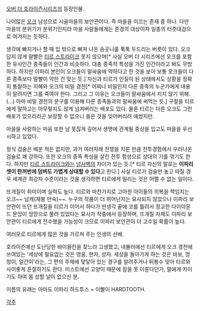 [[오버 더 호라이즌]]시리즈의 등장인물.

나이많은 [[오크]] 남성으로 시골마을의 보안관이다. 즉 마을을 이끄는 존재 중 하나. 다만 마을의 분위기가 분위기인지라 마을 사람들에게는 존경의 대상이자 일종의 터줏대감으로 여겨지는 듯하다.

생각에 빠지거나 할 때 입 밖으로 삐져 나온 송곳니를 툭툭 두드리는 버릇이 있다. 오크답지 않게 말빨은 [[티르 스트라이크]] 못지 않으며[* 사실 오버 더 시리즈에선 오크를 포함한 유사인간 종족들이 인간과 비슷하다. 대충 종족적 특성을 가진 인간이라고 봐도 무방하다. 하지만 이파리 본인이 오크들이 말싸움에 약하다고 한 것을 보아 보통 오크들이 다른 종족보다 말빨이 약한 건 맞는 듯.] 자신과 티르가 인질이 된 상태에서도 상황을 정확히 통찰하는 지혜와 오크의 비밀 경전[* 어찌나 비밀인지 다른 종족의 누군가에게 내용이 알려지면 그를 죽여야 한다. 그리고 그 이유는 오크들이 말싸움에서 지지 않기 위해.(...) 아마 비밀 경전의 문구를 이용해 다른 종족들과의 말싸움에 써먹는 듯.] 구절을 티르에게 말하고는 아무렇지도 않게 넘겨버리는 배포도 있다. 물론 티르는 다른 오크도 그런 배포가 있으리라곤 보장할 수 없으니 들은 것을 잊어버리려 애썼지만.

마을을 사랑하는 마음 또한 남 못잖게 깊어서 생명에 관계될 중상을 입고도 마을을 우선시하고 있었다.

정식 검술은 배운 적은 없지만, 과거 여러차례 전쟁을 치른 만큼 전투경험에서 우러나온 검술로 꽤 강하다. 또한 오크의 종족 특성을 살린 전투 함성으로 상대의 기를 꺾기도 한다. 하지만 [[티르 스트라이크]]와는 [[넘사벽]]의 차이가 있는 듯.[* 티르 자신의 말로는 '''이파리 셋이 한꺼번에 덤벼도 가볍게 상대할 수 있다'''고 한다.] 사실 티르가 검술만 놓고 따질 경우 세계관 최강자 수준이라는 것을 생각하면 티르에게 밀리는 것은 어쩔 수 없는 일이다.

뜨개질이 취미이며 실력도 높다. 티르와 마찬가지로 고아원 아이들의 의복을 책임지는 오크~~ 남캐(재봉 만숙)~~. 누구의 작품이 더 뛰어난지는 묘사되지 않았으나 이파리 보안관이 뜨던 뜨개질을 티르가 이어서 하다가 딴생각 끝에 코를 틀려서 정교한 다이아몬드 문앙이 엉망으로 풀려 있었다는 묘사가 작중에서 등장하며, 뜨개질 자체도 이파리 보안관이 티르에게 전수했을 가능성이 크므로 이파리 보안관이 더 고수일 확률이 높다.

여러모로 티르에게 많은 것을 가르쳐 주는 인생의 선배.

호라이즌에선 도난당한 바이올린을 찾느라 고생했고, 네뷸러에선 티르에게 오크 경전에 쓰여있는 '세상에 필요없는 것은 영웅, 현자, 성자. 세상을 돌아가게 하는 것은 바보, 멍청이, 얼간이'라는, 그 편의 주제에 맞닿아 있는 경구를 알려주거나 뒤통수 맞아 티르와 사이좋게 혼절하기도 한다. 미스트에선 고양이 때문에 잠을 못 이룬다던가, 말에게 치이기도 하여 몸 성할 날이 없으신 분.

이름의 유래는 아마도 이파리 하드투스 = 이빨이 HARDTOOTH.

[[각주]]
